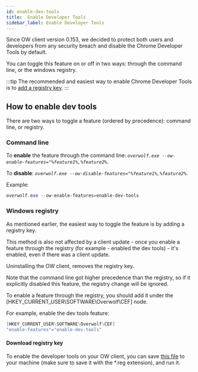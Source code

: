 ```yaml
---
id: enable-dev-tools
title:  Enable Developer Tools
sidebar_label: Enable Developer Tools
---
```


Since OW client version 0.153, we decided to protect both users and developers from any security breach and disable the Chrome Developer Tools by default. 

You can toggle this feature on or off in two ways: through the command line, or the windows registry.

:::tip
The recommended and easiest way to enable Chrome Developer Tools is to [add a registry key](#windows-registry).
:::

## How to enable dev tools

There are two ways to toggle a feature (ordered by precedence): command line, or registry.

### Command line

To **enable** the feature through the command line: *`overwolf.exe --ow-enable-features="%feature1%,%feature2%`*.

To **disable**: *`overwolf.exe --ow-disable-features="%feature1%,%feature2%`*.

Example:

```powershell
overwolf.exe --ow-enable-features=enable-dev-tools
```

### Windows registry

As mentioned earlier, the easiest way to toggle the feature is by adding a registry key.

This method is also not affected by a client update - once you enable a feature through the registry (for example - enabled the dev tools) - it's enabled, even if there was a client update.

Uninstalling the OW client, removes the registry key.

Note that the command line got higher precedence than the registry, so if it explicitly disabled this feature, the registry change will be ignored.

To enable a feature through the registry, you should add it under the [HKEY_CURRENT_USER\SOFTWARE\Overwolf\CEF]
 node.

 For example, enable the dev tools feature:

 ```powershell
 [HKEY_CURRENT_USER\SOFTWARE\Overwolf\CEF]
"enable-features"="enable-dev-tools"
 ```

 #### Download registry key

 To enable the developer tools on your OW client, you can save [this file](https://github.com/overwolf/community-gists/blob/master/enable-dev-tools.reg) to your machine (make sure to save it with the *.reg extension), and run it.

